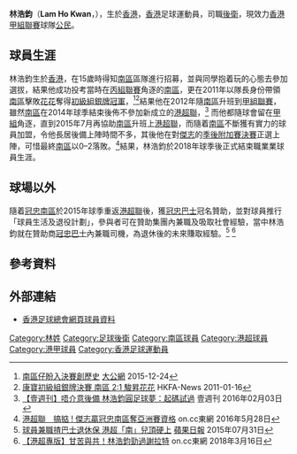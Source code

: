 {{Infobox football biography
| name            = 林浩鈞 <br> Lam Ho Kwan
| image           = Lam Ho Kwan.jpg
| fullname        = 林浩鈞
| nickname        = 鈞仔、隊長鈞
| birth_date      = {{birth date and age|1987|4|7}}
| birth_place     = {{HKG-1959}}
| height          = {{height|m=1.72}}
| position        = [[後衛_(足球)|後衛]]
| currentclub     = 中西區
| clubnumber      = 
| youthyears1     = 2002–2004
| youthclubs1     = [[南區足球會|南區]]
| years1 = 2004–2018
| clubs1 = [[南區足球會|冠忠南區]]
| caps1  = 15
| goals1 = 0
| years2 = 2018-2019
| clubs2 = [[公民足球隊|公民]]
| caps2  = 23
| goals2 = 0
| years3 = 2019-2021
| clubs3 = [[中西區足球隊|中西區]]
| caps3  = 0
| goals3 = 0
| years4 = 2021-
| clubs4 = [[公民足球隊|公民]]
| caps4  = 0
| goals4 = 0
| nationalyears1 = 
| nationalteam1  =
| nationalcaps1  = 
| nationalgoals1 = 
| pcupdate =  
| ntupdate =  
}}

'''林浩鈞'''（'''Lam Ho Kwan'''，{{bd|1987年|4月7日|}}），生於[[香港|香港]]，[[香港|香港]]足球運動員，司職[[後衛_(足球)|後衛]]，現效力[[香港甲組聯賽|香港甲組聯賽]]球隊[[公民足球隊|公民]]。

==球員生涯==
林浩鈞生於[[香港|香港]]，在15歲時得知[[南區足球會|南區]]區隊進行招募，並與同學抱着玩的心態去參加選拔，結果他成功投考當時在[[香港丙組足球聯賽|丙組聯賽]]角逐的[[南區足球會|南區]]，更在2011年以隊長身份帶領[[南區足球會|南區]]擊敗[[花花足球會|花花]]奪得[[香港初級組銀牌|初級組銀牌冠軍]]，<ref>[http://news.takungpao.com.hk/paper/q/2015/1224/3258098.html 南區仔盼入決賽創歷史] {{Wayback|url=http://news.takungpao.com.hk/paper/q/2015/1224/3258098.html |date=20180316215017 }} [[大公網|大公網]] 2015-12-24</ref><ref>[http://www.hkfa.com/news_details/8288 康寶初級組銀牌決賽 南區 2:1 駿昇花花] {{Wayback|url=http://www.hkfa.com/news_details/8288 |date=20160310202929 }} HKFA-News 2011-01-16</ref>結果他在2012年隨[[南區足球會|南區]]升班到[[香港甲組足球聯賽|甲組聯賽]]，雖然[[南區足球會|南區]]在2014年球季結束後佈不參加新成立的[[港超聯|港超聯]]，<ref>[http://hk.apple.nextmedia.com/realtime/magazine/20160203/54719690 【壹週刊】唔介意後備 林浩鈞圓足球夢：起碼試過] {{Wayback|url=http://hk.apple.nextmedia.com/realtime/magazine/20160203/54719690 |date=20161229030802 }} 壹週刊 2016年02月03日</ref> 而他都隨球會留在[[香港甲組聯賽|甲組]]角逐，直到2015年7月再協助[[南區足球會|南區]]升班上[[港超聯|港超聯]]，而隨着[[南區足球會|南區]]不斷獲有實力的球員加盟，令他長居後備上陣時間不多，其後他在對[[傑志體育會|傑志]]的[[2015–16年香港超級聯賽季後附加賽|季後附加賽決賽]]正選上陣，可惜最終[[南區足球會|南區]]以0–2落敗。<ref>[http://hk.on.cc/hk/bkn/cnt/sport/20160528/bkn-20160528165144981-0528_00882_001.html 港超聯　搞掂 ! 傑志贏冠忠南區奪亞洲賽資格] {{Wayback|url=http://hk.on.cc/hk/bkn/cnt/sport/20160528/bkn-20160528165144981-0528_00882_001.html |date=20180622193330 }} on.cc東網 2016年5月28日</ref>結果，林浩鈞於2018年球季後正式結束職業業球員生涯。

==球場以外==
隨着[[南區足球會|冠忠南區]]於2015年球季重返[[港超聯|港超聯]]後，獲[[冠忠巴士集團|冠忠巴士]]冠名贊助，並對球員推行「球員生活及退役計劃」，參與者可在贊助集團內兼職及吸取社會經驗，當中林浩鈞就在贊助商[[冠忠巴士集團|冠忠巴士]]內兼職司機，為退休後的未來賺取經驗。<ref>[http://hk.apple.nextmedia.com/sports/art/20150731/19237978 球員兼職揸巴士退休保 港超「南」兒頂硬上] {{Wayback|url=http://hk.apple.nextmedia.com/sports/art/20150731/19237978 |date=20150805052634 }} [[蘋果日報|蘋果日報]] 2015年07月31日</ref> <ref>[http://hk.on.cc/hk/bkn/cnt/sport/20180315/bkn-20180315231542477-0315_00882_001.html 【港超專版】甘苦與共！林浩鈞勁過謝拉特] {{Wayback|url=http://hk.on.cc/hk/bkn/cnt/sport/20180315/bkn-20180315231542477-0315_00882_001.html |date=20181020115529 }} on.cc東網 2018年3月16日</ref> 

==參考資料==
{{reflist}}

==外部連結==
*[https://www.hkfa.com/ch/club/50/detail?player=4257 香港足球總會網頁球員資料] {{Wayback|url=https://www.hkfa.com/ch/club/50/detail?player=4257 |date=20180824154822 }}

{{南區球員名單}}

{{DEFAULTSORT:Lam Ho Kwan}} 
[[Category:林姓|Category:林姓]]
[[Category:足球後衛|Category:足球後衛]]
[[Category:南區球員|Category:南區球員]]
[[Category:港超球員|Category:港超球員]]
[[Category:港甲球員|Category:港甲球員]]
[[Category:香港足球運動員|Category:香港足球運動員]]